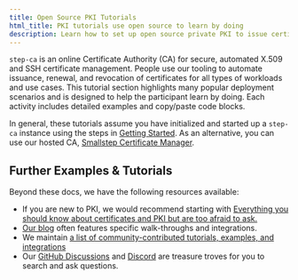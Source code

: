 ```yaml
---
title: Open Source PKI Tutorials
html_title: PKI tutorials use open source to learn by doing
description: Learn how to set up open source private PKI to issue certificates using ACME or cloud APIs. Issue X.509 certificates to humans using your identity provider.
---
```



`step-ca` is an online Certificate Authority (CA) for secure, automated X.509 and SSH certificate management. People use our tooling to automate issuance, renewal, and revocation of certificates for all types of workloads and use cases. This tutorial section highlights many popular deployment scenarios and is designed to help the participant learn by doing. Each activity includes detailed examples and copy/paste code blocks. 

In general, these tutorials assume you have initialized and started up a `step-ca` instance using the steps in [Getting Started](/docs/step-ca/getting-started). As an alternative, you can use our hosted CA, [Smallstep Certificate Manager](/certificate-manager).


<!-- ## Available PKI Tutorials -->

<!-- <Contents product="tutorials" /> -->

## Further Examples & Tutorials

Beyond these docs, we have the following resources available:

- If you are new to PKI, we would recommend starting with [Everything you should know about certificates and PKI but are too afraid to ask.](/blog/everything-pki/)
- [Our blog](/blog) often features specific walk-throughs and integrations.
- We maintain [a list of community-contributed tutorials, examples, and integrations](https://github.com/smallstep/certificates/discussions/765)
- Our [GitHub Discussions](https://github.com/smallstep/certificates/discussions) and [Discord](https://u.step.sm/discord) are treasure troves for you to search and ask questions.

